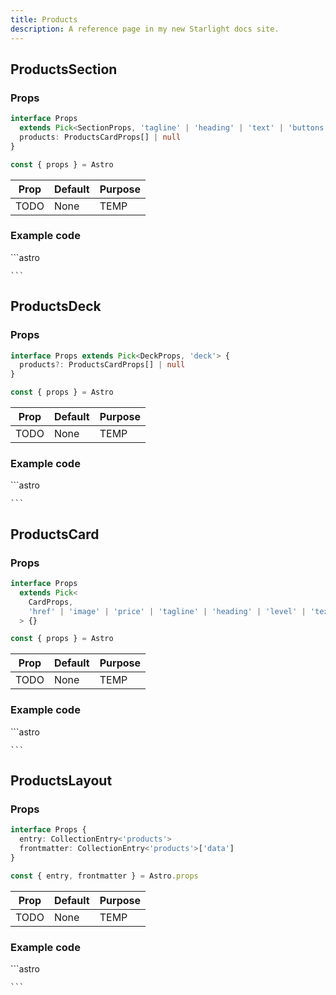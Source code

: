 ```yaml
---
title: Products
description: A reference page in my new Starlight docs site.
---
```



## ProductsSection

### Props
```ts
interface Props
  extends Pick<SectionProps, 'tagline' | 'heading' | 'text' | 'buttons'> {
  products: ProductsCardProps[] | null
}

const { props } = Astro
```

| Prop  | Default | Purpose |
| ----  | ------- | ------- |
| TODO  | None    | TEMP    |

### Example code
<Tabs>
  <TabItem label="Self-closing">
    ```astro

    ```
  </TabItem>
</Tabs>

<Showcase>
  <ProductsSection />
</Showcase>

## ProductsDeck

### Props
```ts
interface Props extends Pick<DeckProps, 'deck'> {
  products?: ProductsCardProps[] | null
}

const { props } = Astro
```

| Prop  | Default | Purpose |
| ----  | ------- | ------- |
| TODO  | None    | TEMP    |

### Example code
<Tabs>
  <TabItem label="Self-closing">
    ```astro

    ```
  </TabItem>
</Tabs>

<Showcase>
  <ProductsDeck />
</Showcase>

## ProductsCard

### Props
```ts
interface Props
  extends Pick<
    CardProps,
    'href' | 'image' | 'price' | 'tagline' | 'heading' | 'level' | 'text'
  > {}

const { props } = Astro
```

| Prop  | Default | Purpose |
| ----  | ------- | ------- |
| TODO  | None    | TEMP    |

### Example code
<Tabs>
  <TabItem label="Self-closing">
    ```astro

    ```
  </TabItem>
</Tabs>

<Showcase>
  <ProductsCard />
</Showcase>

## ProductsLayout

### Props
```ts
interface Props {
  entry: CollectionEntry<'products'>
  frontmatter: CollectionEntry<'products'>['data']
}

const { entry, frontmatter } = Astro.props
```

| Prop  | Default | Purpose |
| ----  | ------- | ------- |
| TODO  | None    | TEMP    |

### Example code
<Tabs>
  <TabItem label="Self-closing">
    ```astro

    ```
  </TabItem>
</Tabs>

<Showcase>
  <ProductsLayout />
</Showcase>